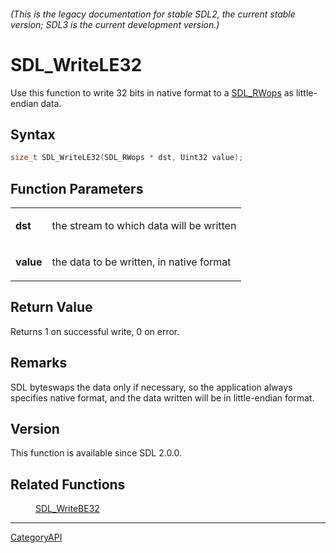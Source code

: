 ====== (This is the legacy documentation for stable SDL2, the current stable version; SDL3 is the current development version.) ======
= SDL_WriteLE32 =

Use this function to write 32 bits in native format to a [[SDL_RWops]] as little-endian data.

== Syntax ==

<syntaxhighlight lang='c'>
size_t SDL_WriteLE32(SDL_RWops * dst, Uint32 value);
</syntaxhighlight>

== Function Parameters ==

{|
|'''dst'''
|the stream to which data will be written
|-
|'''value'''
|the data to be written, in native format
|}

== Return Value ==

Returns 1 on successful write, 0 on error.

== Remarks ==

SDL byteswaps the data only if necessary, so the application always
specifies native format, and the data written will be in little-endian
format.

== Version ==

This function is available since SDL 2.0.0.

== Related Functions ==

:[[SDL_WriteBE32]]

----
[[CategoryAPI]]


